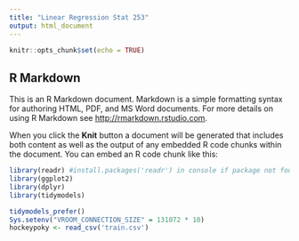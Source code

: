```yaml
---
title: "Linear Regression Stat 253"
output: html_document
---
```


```r
knitr::opts_chunk$set(echo = TRUE)
```

## R Markdown

This is an R Markdown document. Markdown is a simple formatting syntax for authoring HTML, PDF, and MS Word documents. For more details on using R Markdown see <http://rmarkdown.rstudio.com>.

When you click the **Knit** button a document will be generated that includes both content as well as the output of any embedded R code chunks within the document. You can embed an R code chunk like this:

```r
library(readr) #install.packages('readr') in console if package not found
library(ggplot2)
library(dplyr)
library(tidymodels)
```
```r
tidymodels_prefer()
Sys.setenv("VROOM_CONNECTION_SIZE" = 131072 * 10)
hockeypoky <- read_csv('train.csv')
```


